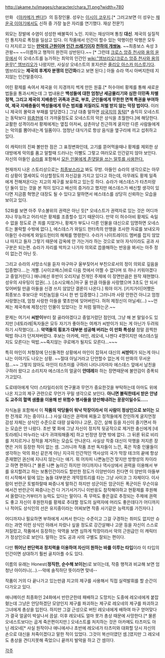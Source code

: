 http://akame.tv/images/character/chara_11.png?width=780

만화 《[[아카메가 벤다!]]》의 등장인물. 성우는 [[이시이 코우지]].[* 그러고보면 이 성우는 [[채운국 이야기]]에서도 신하 중 가장 높은 자리를 연기했다. 재상 전문?]

외모는 장발에 수염이 성성한 배불뚝이 노인. 지위는 재상이며 통칭 '''대신'''. 제국의 실질적인 통치자로 폭정을 일삼고 있다. 이 작품에서 인간이 할수 있는 악행이란 악행은 모두 다 저지르고 있는  '''[[만악의 근원]]이며 [[인간 쓰레기]]이자 [[천하의 개쌍놈]]'''. ~~최종보스 속성 3관왕~~ ~~이름하고 행적이 완전히 상반된다.~~ [* 그런데 [[크로스 앙쥬 천사와 용의 윤무]]에서 이 오네스트를 능가하는 최악의 인간인 [[wiki:"엠브리오(크로스 앙쥬 천사와 용의 윤무)" 엠브리오]]가 나왔지만, 사실상 오네스트의 포지션은 [[줄리오 아스카 미스루기]]다. 엠브리오는 '''제국의 후계자 분쟁의 인간화'''라고 보면 된다.] 아들 슈라 역시 아버지한테 지지않는 인간말종이다.

어린 황제를 속여서 제국을 이 지경까지 썩게 만든 원흉.[* 허수아비 황제를 통해 새로운 법들을 통과시켜는데 그 법내용은 '''백성들에 대한 엄청난 세금물리기와 심한 이민족 차별정책, 그리고 제국의 지배층인 귀족과 관료, 부호, 군인들에게 무한한 면책 특권을 부여하여, 제국 지배층들이 백성들에게 무슨 범죄를 저질러도 처벌 받지 않는 막장 법이다.''' 이러니 제국의 몰락과 부패를 앞당겼다.] 그냥 대충 말하면 [[삼국지]]의 [[동탁]][* 솔직히 오네스트는 동탁보다 [[위충현]]에 더 가까울정도로 오네스트의 악은 상식을 초월한다.]에 해당한다. 교활한 성격이라서 황제에게는 옆집 아저씨, 삼촌마냥 친근하게 굴지만 다른 사람들에게는 악의를 뿜어내는게 일품이다. 엄청난 대식가로 항상 음식을 옆구리에 끼고 섭취하고 있다.

이 캐릭터의 진짜 볼만한 점은 그 표정변화인데, 고기를 뜯어먹을때나 황제를 제외한 상대방에게 악의를 품고 말할때 드러나는 이빨도 그렇고 여러모로 인간같지 않아 보인다. 자신의 아들인 [[슈라(아카메가 벤다!)|슈라]]를 포함해서 [[존댓말 캐릭터|모든 인물에게 존댓말을 쓰는 말투를 사용한다.]]

현재까지 나온 스토리상으로는 [[최종보스]]라고 봐도 무방. 아들인 슈라의 생각으로는 아무리 상황이 열세여도 이상할정도의 자신감을 가지고 있다고 하는데, 아무래도 황제 일족에게 전해져온다는 지고의 제구를 보유하고 있는듯 하다. 슈라가 에스데스가 타츠미랑 단 둘이 있는 것을 본 적이 있다고 배신의 증거라고 했지만 에스데스가 배신할 생각이 있다면 지금쯤 혁명군 대장도 될 수 있다고 말하면서 에스데스를 상당히 신뢰하는 모습을 보이고 있다.

52화를 보면 아주 무소불위의 권력은 아닌 듯[* 오네스트가 권력자로 있는 것은 어디까지나 무능하고 어리석은 황제를 조종할수 있기 때문이다. 만약 이 허수아비 황제도 속일 수 없을 정도로 큰 죄를 지었거나, 황제가 부도나 다른 인물을 대신으로 임명하면 오네스트는 몰락할 수밖에 없다.], 에스데스가 와일드 헌터측의 만행을 조사한 자료를 보내오자 아들인 수라에게 와일드헌터의 해체를 명령한다. 수라가 나이트레이드 멤버를 잡지 않았냐 따지고 들자 그렇기 때문에 감옥에 안 가는거라 하는 것으로 보아 자식이라도 공과 사 구분은 되는편. 슈라가 자리를 박차고 나가자 의외로 씁쓸해하는 반응을 봐서는 아주 정이 없는건 아닌 듯.

그리고 슈라의 사망소식을 듣자 마구마구 울부짖어서 부친으로서의 정이 의외로 깊음을 입증했다....는 개뿔. [사이코패스|바로 다음 컷에서 어쩔 수 없다며 또 하나 키워야겠다고 중얼거린다.]  애니에선 후반이 오리지널 전개인 주제에 이 장면만큼은 원작 재현했다. 성우의 샤우팅이 압권(...). [소시오패스|마구 울 만큼 아들을 사랑했으며 3초도 안 되서 잊어버릴 만큼 아들을 신경 쓰지 않았단 결론이 나온다.] 뭐야 이거. [키치가이|어쨌든 최종보스 후보다운 미친놈임을 다시 한 번 입증했다.] 그러니까 사랑 안한건 아니고 엄청 사랑했는데, 엄청 사랑한 아들을 몇초만에 잊어버린다. 허허 제정신이 아닐세(...) ~~언제는 제국측에 제정신인 인물이 있었다는 것 처럼 말하는군.~~

문제는 여기서 '''씨받이'''부터 잘 골라야겠다고 중얼거렸단 점인데, 그냥 해 본 말일수도 있지만 [네토라레|독자들은 모두 자기가 좋아하는 여캐가 씨받이가 되는 게 아닌가 두려워하기 시작했다](...). '''악역들의 횡포가 대부분 성공해 버리는 이 만화 특성상''' 정말 끔찍한 떡밥 하나가 던져져버렸다. 후보는 아카메, 마인, 레오네, 나젠다 4명이지만 에스데스일지도 모른다는 떡밥.~~죽지않는 쿠로메가 될지도 모른다...~~~

특히 마인이 처형장에 단신돌격한 상황에서 마인이 잡혀서 대신의 '''씨받이'''가 되는게 아니냐는 이야기도 나오는 상황. ~~절대 아닐거라고 단언할수 없는게 이 만화의 무서운점...~~ 그렇지 않아도 마인이 타츠미를 구하러 나타나자마자 에스데스 앞에서 남친을 구하러 왔다고 소리치자 에스데스의 얼굴이 '''얀데레'''화 하는 장면때문에 불안감이 증폭되가고있다. 

도로테아에게 닥터 스타일리쉬의 연구물과 무언가 중요한것을 부탁하는데 아마도 위에 나온 지고의 제구 관련으로 무언가 꾸밀 생각으로 보인다. '''아니면 볼릭한테서 받은 안녕도 교주의 혈액 샘플을 이용해 반 위험수 병사들을 양산해내려는 꿍꿍이일수도.....'''

자식놈을 포함해서 이 '''작품의 악당들이 워낙 막장이라서 이 사람이 정상인으로 보이는''' 묘한 전개로 가는 중이다.(...) 사실 대신은 권력에 찌들고 정적들에게 잔인하게 굴지언정 감성 자체는 상식인 수준으로 대량 살육이나 고문, 강간, 살해 등을 자신이 즐기면서 하는 모습은 안 나왔다. 초반 몇 화에 그냥 자신이 정치적 뒷공작으로 제거한 충신에게 [네토라레|니 마누라는 내가 귀여워해줄게] 하고 빈정댄 장면 밖에 없다. 그 뒤론 뒤로 비리를 저지르거나 정적을 제거하는 모습도 안나온다. 사실상 작중 대신이 악행을 저지른 장면은 거의 등장한 적이 없는 셈. 그러니까 작품 초반 독자들이 느낀, 혹은 작중 인물들이 생각하는 악의 화신 같은게 아닌 지극히 인간적인 역사상의 국가 막장 테크의 끝에 항상 존재했던 권신에 지나지 않는다는 얘기. 뭐 어차피 나쁜놈인건 맞지만 방향성의 차이라고 하면 편하다.[* 몰론 나쁜 놈이긴 하지만 어디까지나 역사상에서 권력을 이용해서 부를 유지할려고 하는 보통인간이라도 할만한 정도가 이양반이라 친다면 이 양반의 아들부터 시작해서 밑에 있는 놈들 대부분은 개막장트리를 타는 그냥 사이코 그 자체이다. 이사람이 반란군 토벌하랄때 짜증나게 말하긴 하지만 성군이든 암군이든 폭군이든 무슨이유에서건 반란군이 짜증나는건 다 거기서거기니 이반응도 참작해야하고 현황제를 후원해서 올렸다는거부터가 능력도 있다는 말이다. 즉 무력도 좋은걸로 추정되는 주제에 권력도 좋고 자신이 후원한자를 황제로 추대할 정도의 실력자에 머리도 좋은데다가 어디까지나 적어도 상식인의 선은 유지중이라는 어찌보면 작중 사기같은 능력치를 가진자다.]

어디까지나 필요하면 부하에게 시켜서 한다는 수준이고 그걸 구경하는 취미도 없지만 슈라는 과연 이런 상식인 아래서 자랐나 싶을 정도로 강간살해나 고문 등을 자신이 스스로 저질렀고, 작품에서 등장하는 악역을 보면 심하게 막장이라서 악의 근원급인 이 캐릭터가 정상인으로 보인다. 말하는 것도 공과 사의 구별도 잘되는 편이다.

다만 '''뛰어난 판단력과 정치력을 이용하여 자신이 원하는 바를 이루는 타입'''이라 이 타입의 인간이면 상대하기 훨씬 골치아플 수도 있다. 

이름의 유래는 Honest('''정직한, 순수해 보이는''')로 보이는데, 작중 행적과 비교해 보면 엄청난 아이러니(...).--악에 솔직하단 뜻이라면 맞네--

작품이 거의 다 끝나가고 있는만큼 지고의 제구를 사용해서 직접 실력발휘를 할 순간이 다가오고 있다.

애니메이션 최종화인 24화에서 반란군한테 패배하고 도망치는 도중에 레오네에게 붙잡혔는데 그냥은 안당하겠단 모양인지 제구를 파괴하는 제구로 레오네의 제구를 파괴하고 그녀에게 총상을 입힌다. 하지만 그걸 근성으로 버틴 레오네에게 배하여 마구 얻어맞다가 결국 얼굴이 박살나서 끔살. 이후 레오네도 얼마 못가 총상 때문에 사망한다.[* 물론 오네스트보다는 곱게 죽은편이지만.] 오네스트를 처치하는 것은 아카메도 타츠미도 아닌 레오네[* 사실 원작이나 애니에서나 초반에 레오네가 타츠미와 대화할 당시 자신의 손으로 대신을 처죽이겠다고 말한 적이 있었다. 그것이 복선이였던 셈.]였지만 그 레오네도 총상을 견디지못해 죽었으니 끝까지 발악을 하고 간 셈이다. 

[[각주]]
